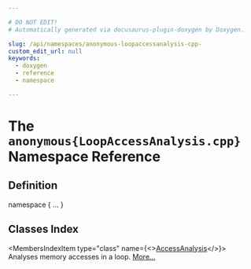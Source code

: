 ```yaml
---

# DO NOT EDIT!
# Automatically generated via docusaurus-plugin-doxygen by Doxygen.

slug: /api/namespaces/anonymous-loopaccessanalysis-cpp-
custom_edit_url: null
keywords:
  - doxygen
  - reference
  - namespace

---
```





# The `anonymous{LoopAccessAnalysis.cpp}` Namespace Reference

<DoxygenPage pluginConfig={pluginConfig}>



## Definition

<CodeBlock>namespace &#123; ... &#125;</CodeBlock>

## Classes Index

<MembersIndex>

<MembersIndexItem
  type="class"
  name={<><a href="/docs/api/classes/anonymous-namespace-loopaccessanalysis-cpp-/accessanalysis">AccessAnalysis</a></>}>
Analyses memory accesses in a loop. <a href="/docs/api/classes/anonymous-namespace-loopaccessanalysis-cpp-/accessanalysis/#details">More...</a>
</MembersIndexItem>

</MembersIndex>


</DoxygenPage>

